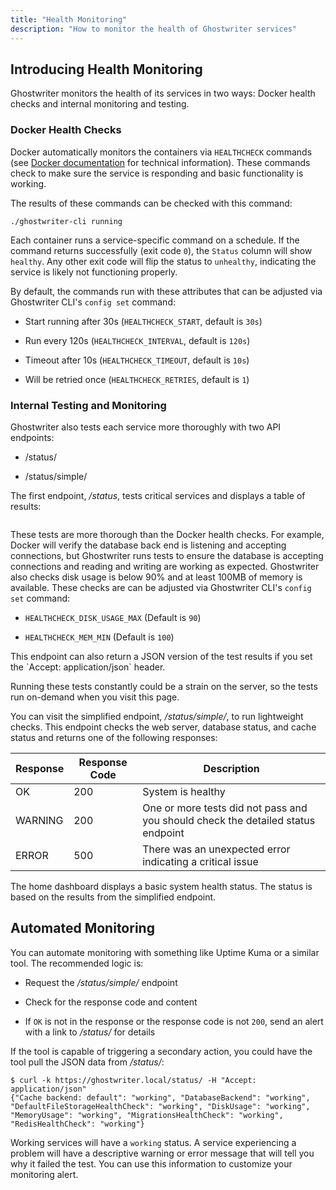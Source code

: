 ```yaml
---
title: "Health Monitoring"
description: "How to monitor the health of Ghostwriter services"
---
```




## Introducing Health Monitoring

Ghostwriter monitors the health of its services in two ways: Docker health checks and internal monitoring and testing.

### Docker Health Checks

Docker automatically monitors the containers via `HEALTHCHECK` commands (see [Docker documentation](https://docs.docker.com/engine/reference/builder/#healthcheck) for technical information). These commands check to make sure the service is responding and basic functionality is working.

The results of these commands can be checked with this command:

```log
./ghostwriter-cli running
```

Each container runs a service-specific command on a schedule. If the command returns successfully (exit code `0`), the `Status` column will show `healthy`. Any other exit code will flip the status to `unhealthy`, indicating the service is likely not functioning properly.

By default, the commands run with these attributes that can be adjusted via Ghostwriter CLI's `config set` command:

* Start running after 30s (`HEALTHCHECK_START`, default is `30s`)

* Run every 120s (`HEALTHCHECK_INTERVAL`, default is `120s`)

* Timeout after 10s (`HEALTHCHECK_TIMEOUT`, default is `10s`)

* Will be retried once (`HEALTHCHECK_RETRIES`, default is `1`)

### Internal Testing and Monitoring

Ghostwriter also tests each service more thoroughly with two API endpoints:

* /status/

* /status/simple/

The first endpoint, */status*, tests critical services and displays a table of results:

<Frame>
  <img src="/images/features/image-63.avif" alt=""/>
</Frame>

These tests are more thorough than the Docker health checks. For example, Docker will verify the database back end is listening and accepting connections, but Ghostwriter runs tests to ensure the database is accepting connections and reading and writing are working as expected. Ghostwriter also checks disk usage is below 90% and at least 100MB of memory is available. These checks are can be adjusted via Ghostwriter CLI's `config set` command:

* `HEALTHCHECK_DISK_USAGE_MAX` (Default is `90`)

* `HEALTHCHECK_MEM_MIN` (Default is `100`)

<Check>
This endpoint can also return a JSON version of the test results if you set the `Accept: application/json` header.
</Check>

Running these tests constantly could be a strain on the server, so the tests run on-demand when you visit this page.

You can visit the simplified endpoint, */status/simple/*, to run lightweight checks. This endpoint checks the web server, database status, and cache status and returns one of the following responses:

| **Response** | **Response Code** | **Description**                                                                                   |
|--------------|--------------------|---------------------------------------------------------------------------------------------------|
| OK           | 200                | System is healthy                                                                                |
| WARNING      | 200                | One or more tests did not pass and you should check the detailed status endpoint                 |
| ERROR        | 500                | There was an unexpected error indicating a critical issue                                        |


The home dashboard displays a basic system health status. The status is based on the results from the simplified endpoint.

## Automated Monitoring

You can automate monitoring with something like Uptime Kuma or a similar tool. The recommended logic is:

* Request the */status/simple/* endpoint

* Check for the response code and content

* If `OK` is not in the response or the response code is not `200`, send an alert with a link to */status/* for details

If the tool is capable of triggering a secondary action, you could have the tool pull the JSON data from */status/*:

```log
$ curl -k https://ghostwriter.local/status/ -H "Accept: application/json"
{"Cache backend: default": "working", "DatabaseBackend": "working", "DefaultFileStorageHealthCheck": "working", "DiskUsage": "working", "MemoryUsage": "working", "MigrationsHealthCheck": "working", "RedisHealthCheck": "working"}
```

Working services will have a `working` status. A service experiencing a problem will have a descriptive warning or error message that will tell you why it failed the test. You can use this information to customize your monitoring alert.
